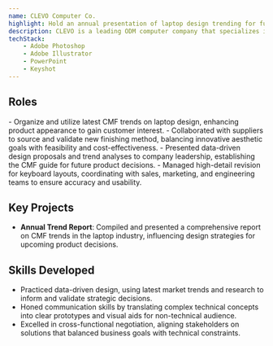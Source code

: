```yaml
---
name: CLEVO Computer Co.
highlight: Hold an annual presentation of laptop design trending for future product reference and attract potential clients.
description: CLEVO is a leading ODM computer company that specializes in designing and manufacturing high-performance laptops and gaming notebooks for many well-known international brands.
techStack:
    - Adobe Photoshop
    - Adobe Illustrator
    - PowerPoint
    - Keyshot
---
```



## Roles

<Timeline>
    <TimelineItem
        title="Color, Material, and Finishing Designer"
        duration="07/2021 - 09/2022"
        location="Taipei, Taiwan"
    >
        - Organize and utilize latest CMF trends on laptop design, enhancing product appearance to gain customer interest.
        - Collaborated with suppliers to source and validate new finishing method, balancing innovative aesthetic goals with feasibility and cost-effectiveness.
        - Presented data-driven design proposals and trend analyses to company leadership, establishing the CMF guide for future product decisions.
        - Managed high-detail revision for keyboard layouts, coordinating with sales, marketing, and engineering teams to ensure accuracy and usability.
    </TimelineItem>
</Timeline>

## Key Projects

- **Annual Trend Report**: Compiled and presented a comprehensive report on CMF trends in the laptop industry, influencing design strategies for upcoming product decisions.

## Skills Developed

- Practiced data-driven design, using latest market trends and research to inform and validate strategic decisions.
- Honed communication skills by translating complex technical concepts into clear prototypes and visual aids for non-technical audience.
- Excelled in cross-functional negotiation, aligning stakeholders on solutions that balanced business goals with technical constraints.